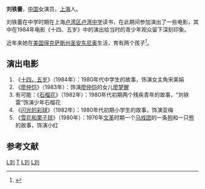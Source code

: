 '''刘铁蕾'''，[[中国|中国]]女演员，[[上海|上海]]人。

刘铁蕾在中学时期在上海[[卢湾区|卢湾区]][[卢湾中学|卢湾中学]]读书，在此期间参加演出了一些电影，其中在1984年电影《十四、五岁》中的演出给当时的青少年观众留下深刻印象。

近年来她在[[美国|美国]][[德克萨斯州|得克萨斯州]][[圣安东尼奥_(得克萨斯州)|圣安东尼奥]]生活，育有两个孩子<ref>{{Cite web |url=http://www.liyapeng.com/forums/archive/index.php/t-8686.html |title=鹏友天空 |accessdate=2007-07-10 |archive-date=2007-09-28 |archive-url=https://web.archive.org/web/20070928154522/http://www.liyapeng.com/forums/archive/index.php/t-8686.html |dead-url=yes }}</ref>。

== 演出电影 ==
#《[[十四、五岁|十四、五岁]]》（1984年）：1980年代中学生的故事，饰演女主角宋美娟
#《[[廖仲恺|廖仲恺]]》（1983年）：饰演[[廖仲恺|廖仲恺]]的女儿[[廖梦醒|廖梦醒]]
#有可能：《[[石榴花|石榴花]]》（1982年）：1980年代初期两个残疾青年的故事，“刘铁雷”饰演少年石榴花
#《[[闪光的彩球|闪光的彩球]]》（1982年）：1980年代初期小学生的故事，饰演亚梅
#《[[雪花和栗子球|雪花和栗子球]]》（1980年）：1976年[[文革|文革]]时期一个[[马戏团|马戏团]]的一条[[狗|狗]]和一只[[熊|熊]]的故事，饰演小红

==参考文献==
<div class="references-small">
<references />
</div>
{{演员小作品}}

[[Category:上海女演员|L刘]]
[[Category:刘姓|T]]
[[Category:中国电影女演员|L刘]]
[[Category:归化美国公民的中华人民共和国人|L刘]]